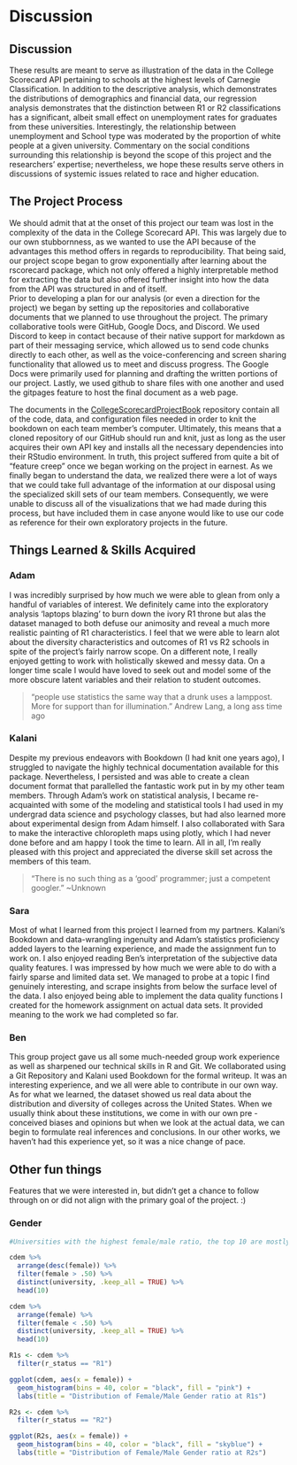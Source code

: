 # Discussion {#discussion}

## Discussion

  These results are meant to serve as illustration of the data in the College Scorecard API pertaining to schools at the highest levels of Carnegie Classification. In addition to the descriptive analysis, which demonstrates the distributions of demographics and financial data, our regression analysis demonstrates that the distinction between R1 or R2 classifications has a significant, albeit small effect on unemployment rates for graduates from these universities. Interestingly, the relationship between unemployment and School type was moderated by the proportion of white people at a given university. Commentary on the social conditions surrounding this relationship is beyond the scope of this project and the researchers’ expertise; nevertheless, we hope these results serve others in discussions of systemic issues related to race and higher education.

## The Project Process
    
  We should admit that at the onset of this project our team was lost in the complexity of the data in the College Scorecard API. This was largely due to our own stubbornness, as we wanted to use the API because of the advantages this method offers in regards to reproducibility. That being said, our project scope began to grow exponentially after learning about the rscorecard package, which not only offered a highly interpretable method for extracting the data but also offered further insight into how the data from the API was structured in and of itself.     
Prior to developing a plan for our analysis (or even a direction for the project) we began by setting up the repositories and collaborative documents that we planned to use throughout the project. The primary collaborative tools were GitHub, Google Docs, and Discord. We used Discord to keep in contact because of their native support for markdown as part of their messaging service, which allowed us to send code chunks directly to each other, as well as the voice-conferencing and screen sharing functionality that allowed us to meet and discuss progress. The Google Docs were primarily used for planning and drafting the written portions of our project. Lastly, we used github to share files with one another and used the gitpages feature to host the final document as a web page. 

The documents in the [CollegeScorecardProjectBook](https://github.com/KalaniStanton/CollegeScorecardProjectBook) repository contain all of the code, data, and configuration files needed in order to knit the bookdown on each team member’s computer. Ultimately, this means that a cloned repository of our GitHub should run and knit, just as long as the user acquires their own API key and installs all the necessary dependencies into their RStudio environment.
In truth, this project suffered from quite a bit of “feature creep” once we began working on the project in earnest. As we finally began to understand the data, we realized there were a lot of ways that we could take full advantage of the information at our disposal using the specialized skill sets of our team members. Consequently, we were unable to discuss all of the visualizations that we had made during this process, but have included them in case anyone would like to use our code as reference for their own exploratory projects in the future.

## Things Learned & Skills Acquired

### Adam
I was incredibly surprised by how much we were able to glean from only a handful of variables of interest. We definitely came into the exploratory analysis ‘laptops blazing’ to burn down the ivory R1 throne but alas the dataset managed to both defuse our animosity and reveal a much more realistic painting of R1 characteristics. I feel that we were able to learn alot about the diversity characteristics and outcomes of R1 vs R2 schools in spite of the project’s fairly narrow scope. On a different note, I really enjoyed getting to work with holistically skewed and messy data. On a longer time scale I would have loved to seek out and model some of the more obscure latent variables and their relation to student outcomes. 

>“people use statistics the same way that a drunk uses a lamppost. 
>   More for support than for illumination.”
                      Andrew Lang, a long ass time ago

### Kalani
  
Despite my previous endeavors with Bookdown (I had knit one years ago), I struggled to navigate the highly technical documentation available for this package. Nevertheless, I persisted and was able to create a clean document format that parallelled the fantastic work put in by my other team members. Through Adam’s work on statistical analysis, I became re-acquainted with some of the modeling and statistical tools I had used in my undergrad data science and psychology classes, but had also learned more about experimental design from Adam himself. I also collaborated with Sara to make the interactive chloropleth maps using plotly, which I had never done before and am happy I took the time to learn. All in all, I’m really pleased with this project and appreciated the diverse skill set across the members of this team. 

> "There is no such thing as a 'good' programmer; 
>   just a competent googler."
                         ~Unknown

### Sara 
Most of what I learned from this project I learned from my partners. Kalani's Bookdown and data-wrangling ingenuity and Adam's statistics proficiency added layers to the learning experience, and made the assignment fun to work on. I also enjoyed reading Ben’s interpretation of the subjective data quality features.  I was impressed by how much we were able to do with a fairly sparse and limited data set. We managed to probe at a topic I find genuinely interesting, and scrape insights from below the surface level of the data. I also enjoyed being able to implement the data quality functions I created for the homework assignment on actual data sets. It provided meaning to the work we had completed so far. 

### Ben

This group project gave us all some much-needed group work experience as well as sharpened our technical skills in R and Git. We collaborated using a Git Repository and Kalani used Bookdown for the formal writeup. It was an interesting experience, and we all were able to contribute in our own way. As for what we learned, the dataset showed us real data about the distribution and diversity of colleges across the United States. When we usually think about these institutions, we come in with our own pre -conceived biases and opinions but when we look at the actual data, we can begin to formulate real inferences and conclusions. In our other works, we haven’t had this experience yet, so it was a nice change of pace.

## Other fun things 

Features that we were interested in, but didn't get a chance to follow through on or did not align with the primary goal of the project. :)

### Gender 

```r

#Universities with the highest female/male ratio, the top 10 are mostly R2's for both categories

cdem %>%
  arrange(desc(female)) %>%
  filter(female > .50) %>%
  distinct(university, .keep_all = TRUE) %>%
  head(10)

cdem %>%
  arrange(female) %>%
  filter(female < .50) %>%
  distinct(university, .keep_all = TRUE) %>%
  head(10)

R1s <- cdem %>%
  filter(r_status == "R1")

ggplot(cdem, aes(x = female)) + 
  geom_histogram(bins = 40, color = "black", fill = "pink") + 
  labs(title = "Distribution of Female/Male Gender ratio at R1s")

R2s <- cdem %>%
  filter(r_status == "R2")

ggplot(R2s, aes(x = female)) + 
  geom_histogram(bins = 40, color = "black", fill = "skyblue") + 
  labs(title = "Distribution of Female/Male Gender ratio at R2s")

```
